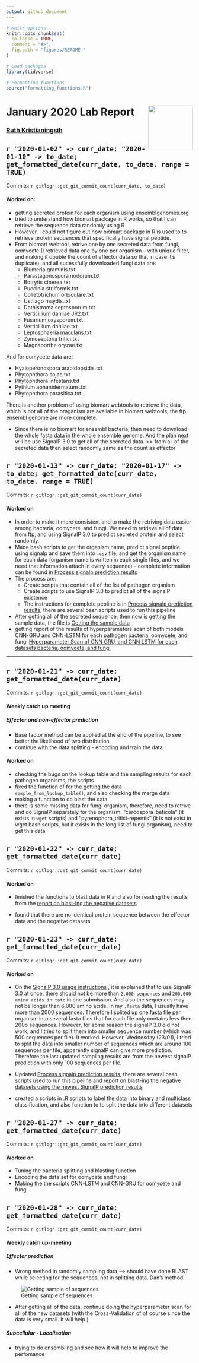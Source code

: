 ```yaml
---
output: github_document
---
```


```r
# Knitr options
knitr::opts_chunk$set(
  collapse = TRUE,
  comment = "#>",
  fig.path = "figures/README-"
)

# Load packages
library(tidyverse)

# Formatting functions
source("formatting_functions.R")
```

# January 2020 Lab Report <img src="figures/tsl-logo.png" align="right" width="120" />

### [Ruth Kristianingsih](https://github.com/ruthkr)


##  `r "2020-01-02" -> curr_date; "2020-01-10" -> to_date; get_formatted_date(curr_date, to_date, range = TRUE)`

Commits: `r gitlogr::get_git_commit_count(curr_date, to_date)`


<!-- Total time: `#r get_total_worktime(curr_date, time_in = "9:00", time_out = "NA", time_lunch = "1:00")` -->

#### Worked on:

- getting secreted protein for each organism using ensemblgenomes.org 
- tried to understand how biomart package in R works, so that I can retrieve the sequence data randomly using R
- However, I could not figure out how biomart package in R is used to to retrieve protein sequences that specifically have signal peptide. 
- From biomart webtool, retrive one by one secreted data from fungi, oomycete (I retrieved data one by one per organism -- with unique filter, and making it double the count of effector data so that in case it's duplicate), and all sucessfully downloaded fungi data are:
  - Blumeria graminis.txt         
  - Parastagonospora nodorum.txt
  - Botrytis cinerea.txt          
  - Puccinia striiformis.txt
  - Colletotrichum orbiculare.txt 
  - Ustilago maydis.txt
  - Dothistroma septosporum.txt   
  - Verticillium dahliae JR2.txt
  - Fusarium oxysporum.txt        
  - Verticillium dahliae.txt
  - Leptosphaeria maculans.txt    
  - Zymoseptoria tritici.txt
  - Magnaporthe oryzae.txt

And for oomycete data are: 

- Hyaloperonospora arabidopsidis.txt 
- Phytophthora sojae.txt
- Phytophthora infestans.txt         
- Pythium aphanidermatum .txt
- Phytophthora parasitica.txt

There is another problem of using biomart webtools to retrieve the data, which is not all of the oraganism are available in biomart webtools, the ftp ensembl genome are more complete. 

- Since there is no biomart for ensembl bacteria, then need to download the whole fasta data in the whole ensemble genome. And the plan next will be use SignalP 3.0 to get all of the secreted data. >> from all of the secreted data then select randomly same as the count as effector

##  `r "2020-01-13" -> curr_date; "2020-01-17" -> to_date; get_formatted_date(curr_date, to_date, range = TRUE)`

Commits: `r gitlogr::get_git_commit_count(curr_date)`

<!-- Total time: `#r get_total_worktime(curr_date, time_in = "9:25", time_out = "20:38", time_lunch = "00:45")` -->

#### Worked on

- In order to make it more consistent and to make the retriving data easier among bacteria, oomycete, and fungi. We need to retrieve all of data from ftp, and using SignalP 3.0 to predict secreted protein and select randomly. 
- Made bash scripts to get the organism name, predict signal peptide using signalp and save them into `.csv` file, and get the organism name for each data (organism name is written in each single files, and we need that information attach in every sequence) -- complete information can be found in [Process signalp prediction results](https://github.com/TeamMacLean/ruth-effectors-prediction/blob/master/reports/getting-data-secreted/0005_process_signalp_data.md)
- The process are: 
  - Create scripts that contain all of the list of pathogen organism 
  - Create scripts to use SignalP 3.0 to predict all of the signalP existence
  - The instructions for complete pepline is in [Process signalp prediction results](https://github.com/TeamMacLean/ruth-effectors-prediction/blob/master/reports/getting-data-secreted/0005_process_signalp_data.md), there are several bash scripts used to run this pipeline
- After getting all of the secreted sequence, then now is getting the sample data, the file is [Getting the sample data](https://github.com/TeamMacLean/ruth-effectors-prediction/blob/master/reports/getting-data-secreted/0006_getting_sample_data.md)
- getting report of the results of hyperparameters scan of both models CNN-GRU and CNN-LSTM for each pathogen bacteria, oomycete, and fungi [Hyperparameter Scan of CNN GRU, and CNN LSTM for each datasets bacteria, oomycete, and fungi](https://github.com/TeamMacLean/ruth-effectors-prediction/blob/master/reports/model_scripts/multi_class/results_multi_class.md)

***

##  `r "2020-01-21" -> curr_date; get_formatted_date(curr_date)`

Commits: `r gitlogr::get_git_commit_count(curr_date)`

<!-- Total time: `#r get_total_worktime(curr_date, time_in = "9:25", time_out = "20:38", time_lunch = "00:45")` -->

#### Weekly catch up meeting

##### Effector and non-effector prediction

- Base factor method can be applied at the end of the pipeline, to see better the likelihood of two distribution
- continue with the data splitting - encoding and train the data


#### Worked on

- checking the bugs on the lookup table and the sampling results for each pathogen organisms, the scripts
- fixed the function of for the getting the data `sample_from_lookup_table()`, and also checking the merge data
- making a function to do blast the data
- there is some missing data for fungi organism, therefore, need to retrive and do SignalP separately for the organism: "cercospora_beticola" (it exists in `wget` scripts) and "pyrenophora_tritici-repentis" (it is not exist in wget bash scripts, but it exists in the long list of fungi organism), need to get this data

##  `r "2020-01-22" -> curr_date; get_formatted_date(curr_date)`

Commits: `r gitlogr::get_git_commit_count(curr_date)`

<!-- Total time: `#r get_total_worktime(curr_date, time_in = "9:25", time_out = "20:38", time_lunch = "00:45")` -->

#### Worked on

- finished the functions to blast data in R and also for reading the results from the [report on blast-ing the negative datasets](https://github.com/TeamMacLean/ruth-effectors-prediction/blob/master/reports/getting-data-secreted/0007_blast_result_random_sampling.md)

- found that there are no identical protein sequence between the effector data and the negative datasets

##  `r "2020-01-23" -> curr_date; get_formatted_date(curr_date)`

Commits: `r gitlogr::get_git_commit_count(curr_date)`

<!-- Total time: `#r get_total_worktime(curr_date, time_in = "9:25", time_out = "20:38", time_lunch = "00:45")` -->

#### Worked on

- On the [SignalP 3.0 usage instructions](http://www.cbs.dtu.dk/services/SignalP-3.0/instructions.php) , it is explained that to use SignalP 3.0 at once, there should not be more than `2,000 sequences` and `200,000 amino acids in toto` in one submission. And also the sequences may not be longer than 6,000 amino acids. In my `.fasta` data, I usually have more than  2000 sequences. Therefore I splited up one fasta file per organism into several fasta files that for each file only contains less then 200o sequences. However, for some reason the signalP 3.0 did not work, and I tried to split them into smaller sequence number (which was 500 sequences per file). It worked. However, Wednesday (23/01), I tried to split the data into smaller number of sequences which are around 100 sequences per file, apparently signalP can give more prediction. Therefore the last updated sampling results are from the newest signalP prediction with only 100 sequences per file. 

- Updated [Process signalp prediction results](https://github.com/TeamMacLean/ruth-effectors-prediction/blob/master/reports/getting-data-secreted/0005_process_signalp_data.md), there are several bash scripts used to run this pipeline and [report on blast-ing the negative datasets using the newest SignalP prediction results](https://github.com/TeamMacLean/ruth-effectors-prediction/blob/master/reports/getting-data-secreted/0007_blast_result_random_sampling.md) 

- created a scripts in .R scripts to label the data into binary and multiclass classification, and also function to to split the data into different datasets


##  `r "2020-01-27" -> curr_date; get_formatted_date(curr_date)`

Commits: `r gitlogr::get_git_commit_count(curr_date)`

#### Worked on

- Tuning the bacteria splitting and blasting function
- Encoding the data set for oomycete and fungi
- Making the the scripts CNN-LSTM and CNN-GRU for oomycete and fungi

##  `r "2020-01-28" -> curr_date; get_formatted_date(curr_date)`

Commits: `r gitlogr::get_git_commit_count(curr_date)`

#### Weekly catch up-meeting

##### Effector prediction 

- Wrong method in randomly sampling data --> should have done BLAST while selecting for the sequences, not in splitting data. Dan's method:

![Getting sample of sequences](figures/IMG_8790.jpg)

- After getting all of the data, continue doing the hyperparameter scan for all of the new datasets (with the Cross-Validation of of course since the data is very small. It will help.)

##### Subcellular - Localisation

- trying to do ensembling and see how it will help to improve the perfomance 







